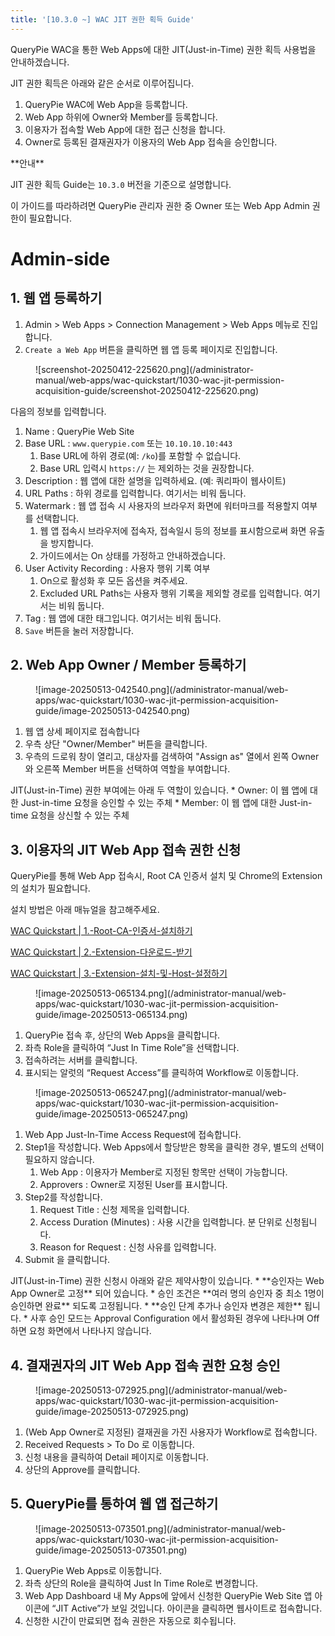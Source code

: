 ```yaml
---
title: '[10.3.0 ~] WAC JIT 권한 획득 Guide'
---
```



QueryPie WAC을 통한 Web Apps에 대한 JIT(Just-in-Time) 권한 획득 사용법을 안내하겠습니다.

JIT 권한 획득은 아래와 같은 순서로 이루어집니다.

1. QueryPie WAC에 Web App을 등록합니다.
2. Web App 하위에 Owner와 Member를 등록합니다.
3. 이용자가 접속할 Web App에 대한 접근 신청을 합니다.
4. Owner로 등록된 결재권자가 이용자의 Web App 접속을 승인합니다.

<Callout type="info">
**안내**

JIT 권한 획득 Guide는 `10.3.0` 버전을 기준으로 설명합니다.

이 가이드를 따라하려면 QueryPie 관리자 권한 중 Owner 또는 Web App Admin 권한이 필요합니다.
</Callout>


# Admin-side

## 1. 웹 앱 등록하기

1. Admin &gt; Web Apps &gt; Connection Management &gt; Web Apps 메뉴로 진입합니다.
2. `Create a Web App` 버튼을 클릭하면 웹 앱 등록 페이지로 진입합니다.

<figure data-layout="center" data-align="center">
![screenshot-20250412-225620.png](/administrator-manual/web-apps/wac-quickstart/1030-wac-jit-permission-acquisition-guide/screenshot-20250412-225620.png)
</figure>

다음의 정보를 입력합니다.

1. Name : QueryPie Web Site
2. Base URL : `www.querypie.com` 또는 `10.10.10.10:443` 
    1. Base URL에 하위 경로(예: `/ko`)를 포함할 수 없습니다.
    2. Base URL 입력시 `https://` 는 제외하는 것을 권장합니다.
3. Description : 웹 앱에 대한 설명을 입력하세요. (예: 쿼리파이 웹사이트)
4. URL Paths : 하위 경로를 입력합니다. 여기서는 비워 둡니다.
5. Watermark : 웹 앱 접속 시 사용자의 브라우저 화면에 워터마크를 적용할지 여부를 선택합니다.
    1. 웹 앱 접속시 브라우저에 접속자, 접속일시 등의 정보를 표시함으로써 화면 유출을 방지합니다.
    2. 가이드에서는 On 상태를 가정하고 안내하겠습니다.
6. User Activity Recording : 사용자 행위 기록 여부
    1. On으로 활성화 후 모든 옵션을 켜주세요.
    2. Excluded URL Paths는 사용자 행위 기록을 제외할 경로를 입력합니다. 여기서는 비워 둡니다.
7. Tag : 웹 앱에 대한 태그입니다. 여기서는 비워 둡니다.
8. `Save` 버튼을 눌러 저장합니다.

## 2. Web App Owner / Member 등록하기

<figure data-layout="center" data-align="center">
![image-20250513-042540.png](/administrator-manual/web-apps/wac-quickstart/1030-wac-jit-permission-acquisition-guide/image-20250513-042540.png)
</figure>

1. 웹 앱 상세 페이지로 접속합니다 
2. 우측 상단 "Owner/Member" 버튼을 클릭합니다.
3. 우측의 드로워 창이 열리고, 대상자를 검색하여 "Assign as" 열에서 왼쪽 Owner와 오른쪽 Member 버튼을 선택하여 역할을 부여합니다.

<Callout type="info">
JIT(Just-in-Time) 권한 부여에는 아래 두 역할이 있습니다.
* Owner: 이 웹 앱에 대한 Just-in-time 요청을 승인할 수 있는 주체
* Member: 이 웹 앱에 대한 Just-in-time 요청을 상신할 수 있는 주체
</Callout>

## 3. 이용자의 JIT Web App 접속 권한 신청

<Callout type="info">
QueryPie를 통해 Web App 접속시, Root CA 인증서 설치 및 Chrome의 Extension의 설치가 필요합니다.

설치 방법은 아래 매뉴얼을 참고해주세요.

[WAC Quickstart | 1.-Root-CA-인증서-설치하기](.#1.-root-ca-%ec%9d%b8%ec%a6%9d%ec%84%9c-%ec%84%a4%ec%b9%98%ed%95%98%ea%b8%b0)

[WAC Quickstart | 2.-Extension-다운로드-받기](.#2.-extension-%eb%8b%a4%ec%9a%b4%eb%a1%9c%eb%93%9c-%eb%b0%9b%ea%b8%b0)

[WAC Quickstart | 3.-Extension-설치-및-Host-설정하기](.#3.-extension-%ec%84%a4%ec%b9%98-%eb%b0%8f-host-%ec%84%a4%ec%a0%95%ed%95%98%ea%b8%b0)
</Callout>

<figure data-layout="center" data-align="center">
![image-20250513-065134.png](/administrator-manual/web-apps/wac-quickstart/1030-wac-jit-permission-acquisition-guide/image-20250513-065134.png)
</figure>

1. QueryPie 접속 후, 상단의 Web Apps을 클릭합니다.
2. 좌측 Role을 클릭하여 “Just In Time Role”을 선택합니다.
3. 접속하려는 서버를 클릭합니다.
4. 표시되는 알럿의 “Request Access”를 클릭하여 Workflow로 이동합니다.


<figure data-layout="center" data-align="center">
![image-20250513-065247.png](/administrator-manual/web-apps/wac-quickstart/1030-wac-jit-permission-acquisition-guide/image-20250513-065247.png)
</figure>

1. Web App Just-In-Time Access Request에 접속합니다.
2. Step1을 작성합니다. Web Apps에서 할당받은 항목을 클릭한 경우, 별도의 선택이 필요하지 않습니다.
    1. Web App : 이용자가 Member로 지정된 항목만 선택이 가능합니다.
    2. Approvers : Owner로 지정된 User를 표시합니다.
3. Step2를 작성합니다.
    1. Request Title : 신청 제목을 입력합니다.
    2. Access Duration (Minutes) : 사용 시간을 입력합니다. 분 단위로 신청됩니다.
    3. Reason for Request : 신청 사유를 입력합니다.
4. Submit 을 클릭합니다.

<Callout type="info">
JIT(Just-in-Time) 권한 신청시 아래와 같은 제약사항이 있습니다.
*  **승인자는 Web App Owner로 고정** 되어 있습니다.
* 승인 조건은  **여러 명의 승인자 중 최소 1명이 승인하면 완료** 되도록 고정됩니다.
*  **승인 단계 추가나 승인자 변경은 제한** 됩니다.
* 사후 승인 모드는 Approval Configuration 에서 활성화된 경우에 나타나며 Off하면 요청 화면에서 나타나지 않습니다.
</Callout>

## 4. 결재권자의 JIT Web App 접속 권한 요청 승인

<figure data-layout="center" data-align="center">
![image-20250513-072925.png](/administrator-manual/web-apps/wac-quickstart/1030-wac-jit-permission-acquisition-guide/image-20250513-072925.png)
</figure>

1. (Web App Owner로 지정된) 결재권을 가진 사용자가 Workflow로 접속합니다.
2. Received Requests &gt; To Do 로 이동합니다.
3. 신청 내용을 클릭하여 Detail 페이지로 이동합니다.
4. 상단의 Approve를 클릭합니다.


## 5. QueryPie를 통하여 웹 앱 접근하기

<figure data-layout="center" data-align="center">
![image-20250513-073501.png](/administrator-manual/web-apps/wac-quickstart/1030-wac-jit-permission-acquisition-guide/image-20250513-073501.png)
</figure>

1. QueryPie Web Apps로 이동합니다.
2. 좌측 상단의 Role을 클릭하여 Just In Time Role로 변경합니다.
3. Web App Dashboard 내 My Apps에 앞에서 신청한 QueryPie Web Site 앱 아이콘에 “JIT Active”가 보일 것입니다. 아이콘을 클릭하면 웹사이트로 접속합니다.
4. 신청한 시간이 만료되면 접속 권한은 자동으로 회수됩니다.


